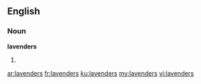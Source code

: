 ==English==

===Noun===
'''lavenders'''

# {{plural of|[[lavender]]}}

[[ar:lavenders]]
[[fr:lavenders]]
[[ku:lavenders]]
[[my:lavenders]]
[[vi:lavenders]]